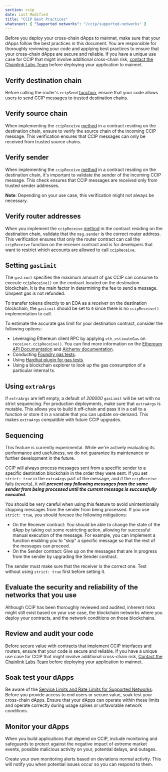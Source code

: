 ```yaml
---
section: ccip
date: Last Modified
title: "CCIP Best Practices"
whatsnext: { "Supported networks": "/ccip/supported-networks" }
---
```



Before you deploy your cross-chain dApps to mainnet, make sure that your dApps follow the best practices in this document. You are responsible for thoroughly reviewing your code and applying best practices to ensure that your cross-chain dApps are secure and reliable. If you have a unique use case for CCIP that might involve additional cross-chain risk, [contact the Chainlink Labs Team](https://chain.link/contact?ref_id=CCIP) before deploying your application to mainnet.

## Verify destination chain

Before calling the router's `ccipSend` [function](/ccip/api-reference/i-router-client#ccipsend), ensure that your code allows users to send CCIP messages to trusted destination chains.

## Verify source chain

When implementing the `ccipReceive` [method](/ccip/api-reference/ccip-receiver#ccipreceive) in a contract residing on the destination chain, ensure to verify the source chain of the incoming CCIP message. This verification ensures that CCIP messages can only be received from trusted source chains.

## Verify sender

When implementing the `ccipReceive` [method](/ccip/api-reference/ccip-receiver#ccipreceive) in a contract residing on the destination chain, it's important to validate the sender of the incoming CCIP message. This check ensures that CCIP messages are received only from trusted sender addresses.

**Note**: Depending on your use case, this verification might not always be necessary.

## Verify router addresses

When you implement the `ccipReceive` [method](/ccip/api-reference/ccip-receiver#ccipreceive) in the contract residing on the destination chain, validate that the `msg.sender` is the correct router address. This verification ensures that only the router contract can call the `ccipReceive` function on the receiver contract and is for developers that want to restrict which accounts are allowed to call `ccipReceive`.

## Setting `gasLimit`

The `gasLimit` specifies the maximum amount of gas CCIP can consume to execute `ccipReceive()` on the contract located on the destination blockchain. It is the main factor in determining the fee to send a message. Unspent gas is not refunded.

To transfer tokens directly to an EOA as a _receiver_ on the destination blockchain, the `gasLimit` should be set to `0` since there is no `ccipReceive()` implementation to call.

To estimate the accurate gas limit for your destination contract, consider the following options:

- Leveraging Ethereum client RPC by applying `eth_estimateGas` on `receiver.ccipReceive()`. You can find more information on the [Ethereum API Documentation](https://ethereum.github.io/execution-apis/api-documentation/) and [Alchemy documentation](https://docs.alchemy.com/reference/eth-estimategas).
- Conducting [Foundry gas tests](https://book.getfoundry.sh/forge/gas-tracking).
- Using [Hardhat plugin for gas tests](https://github.com/cgewecke/eth-gas-reporter).
- Using a blockchain explorer to look up the gas consumption of a particular internal tx.

## Using `extraArgs`

If `extraArgs` are left empty, a default of _200000_ `gasLimit` will be set with no strict sequencing. For production deployments, make sure that `extraArgs` is mutable. This allows you to build it off-chain and pass it in a call to a function or store it in a variable that you can update on-demand. This makes `extraArgs` compatible with future CCIP upgrades.

## Sequencing

<Aside type="caution" title="Experimental Feature">
  This feature is currently experimental. While we're actively evaluating its performance and usefulness, we do not
  guarantee its maintenance or further development in the future.
</Aside>

CCIP will always process messages sent from a specific sender to a specific destination blockchain in the order they were sent. If you set `strict: true` in the `extraArgs` part of the message, and if the `ccipReceive` fails (reverts), it will **_prevent any following messages from the same sender from being processed until the current message is successfully executed_**.

You should be very careful when using this feature to avoid unintentionally stopping messages from the sender from being processed. If you use `strict: true`, you should foresee the following mitigations:

- On the Receiver contract: You should be able to change the state of the dApp by taking out some restricting action, allowing for successful manual execution of the message. For example, you can implement a function enabling you to "skip" a specific message so that the rest of the messages can proceed.
- On the Sender contract: Give up on the messages that are in progress from the sender by upgrading the Sender contract.

The sender must make sure that the receiver is the correct one. Test without using `strict: true` first before setting it.

## Evaluate the security and reliability of the networks that you use

Although CCIP has been thoroughly reviewed and audited, inherent risks might still exist based on your use case, the blockchain networks where you deploy your contracts, and the network conditions on those blockchains.

## Review and audit your code

Before secure value with contracts that implement CCIP interfaces and routers, ensure that your code is secure and reliable. If you have a unique use case for CCIP that might involve additional cross-chain risk, [Contact the Chainlink Labs Team](https://chain.link/contact?ref_id=CCIP) before deploying your application to mainnet.

## Soak test your dApps

Be aware of the [Service Limits and Rate Limits for Supported Networks](/ccip/supported-networks). Before you provide access to end users or secure value, soak test your cross-chain dApps. Ensure that your dApps can operate within these limits and operate correctly during usage spikes or unfavorable network conditions.

## Monitor your dApps

When you build applications that depend on CCIP, include monitoring and safeguards to protect against the negative impact of extreme market events, possible malicious activity on your, potential delays, and outages.

Create your own monitoring alerts based on deviations normal activity. This will notify you when potential issues occur so you can respond to them.
